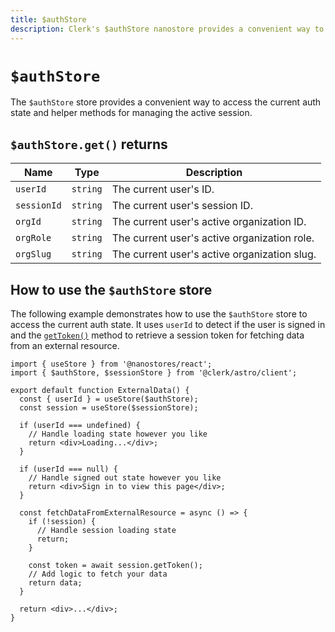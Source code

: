 ```yaml
---
title: $authStore
description: Clerk's $authStore nanostore provides a convenient way to access the current auth state and helper methods for managing the active session.
---
```


# `$authStore`

The `$authStore` store provides a convenient way to access the current auth state and helper methods for managing the active session.

## `$authStore.get()` returns

| Name | Type | Description |
| - | - | - |
| `userId` | `string` | The current user's ID. |
| `sessionId` | `string` | The current user's session ID. |
| `orgId` | `string` | The current user's active organization ID. |
| `orgRole` | `string` | The current user's active organization role. |
| `orgSlug` | `string` | The current user's active organization slug. |

## How to use the `$authStore` store

The following example demonstrates how to use the `$authStore` store to access the current auth state. It uses `userId` to detect if the user is signed in and the [`getToken()`](https://clerk.com/docs/references/javascript/session#get-token) method to retrieve a session token for fetching data from an external resource.

```tsx filename="components/external-data.tsx"
import { useStore } from '@nanostores/react';
import { $authStore, $sessionStore } from '@clerk/astro/client';

export default function ExternalData() {
  const { userId } = useStore($authStore);
  const session = useStore($sessionStore);

  if (userId === undefined) {
    // Handle loading state however you like
    return <div>Loading...</div>;
  }

  if (userId === null) {
    // Handle signed out state however you like
    return <div>Sign in to view this page</div>;
  }

  const fetchDataFromExternalResource = async () => {
    if (!session) {
      // Handle session loading state
      return;
    }

    const token = await session.getToken();
    // Add logic to fetch your data
    return data;
  }

  return <div>...</div>;
}
```
